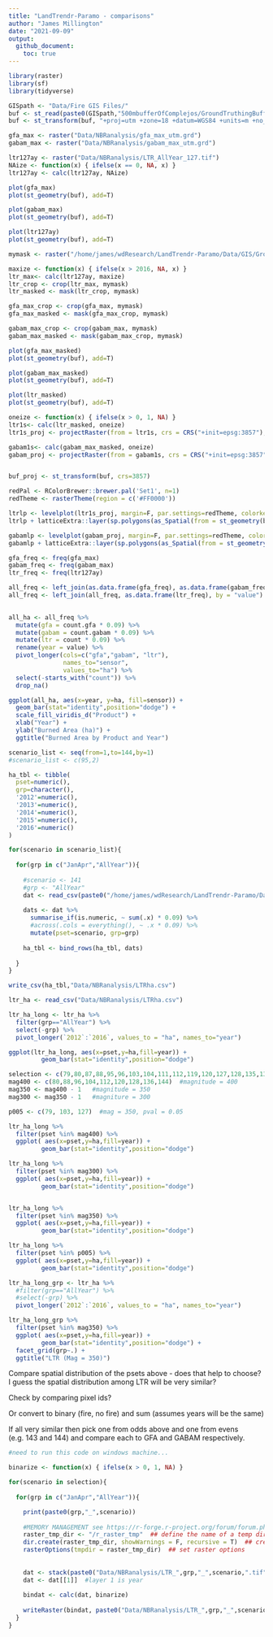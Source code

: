 ```yaml
---
title: "LandTrendr-Paramo - comparisons"
author: "James Millington"
date: "2021-09-09"
output: 
  github_document:
    toc: true
---
```



```r
library(raster)
library(sf)
library(tidyverse)
```

```r

GISpath <- "Data/Fire GIS Files/" 
buf <- st_read(paste0(GISpath,"500mbufferOfComplejos/GroundTruthingBuffer500m.shp"))
buf <- st_transform(buf, "+proj=utm +zone=18 +datum=WGS84 +units=m +no_defs")

gfa_max <- raster("Data/NBRanalysis/gfa_max_utm.grd")
gabam_max <- raster("Data/NBRanalysis/gabam_max_utm.grd")

ltr127ay <- raster("Data/NBRanalysis/LTR_AllYear_127.tif")
NAize <- function(x) { ifelse(x == 0, NA, x) }
ltr127ay <- calc(ltr127ay, NAize)

plot(gfa_max)
plot(st_geometry(buf), add=T)

plot(gabam_max)
plot(st_geometry(buf), add=T)

plot(ltr127ay)
plot(st_geometry(buf), add=T)

```

```r

mymask <- raster("/home/james/wdResearch/LandTrendr-Paramo/Data/GIS/GroundTruthingBuffer500m_mask_trim.tif")

maxize <- function(x) { ifelse(x > 2016, NA, x) }
ltr_max<- calc(ltr127ay, maxize)
ltr_crop <- crop(ltr_max, mymask)
ltr_masked <- mask(ltr_crop, mymask) 

gfa_max_crop <- crop(gfa_max, mymask)
gfa_max_masked <- mask(gfa_max_crop, mymask) 

gabam_max_crop <- crop(gabam_max, mymask)
gabam_max_masked <- mask(gabam_max_crop, mymask) 

plot(gfa_max_masked)
plot(st_geometry(buf), add=T)

plot(gabam_max_masked)
plot(st_geometry(buf), add=T)

plot(ltr_masked)
plot(st_geometry(buf), add=T)

```

```r

oneize <- function(x) { ifelse(x > 0, 1, NA) }
ltr1s<- calc(ltr_masked, oneize)
ltr1s_proj <- projectRaster(from = ltr1s, crs = CRS("+init=epsg:3857"),method='ngb')

gabam1s<- calc(gabam_max_masked, oneize)
gabam_proj <- projectRaster(from = gabam1s, crs = CRS("+init=epsg:3857"),method='ngb')


buf_proj <- st_transform(buf, crs=3857)

redPal <- RColorBrewer::brewer.pal('Set1', n=1)
redTheme <- rasterTheme(region = c('#FF0000'))

ltrlp <- levelplot(ltr1s_proj, margin=F, par.settings=redTheme, colorkey=F)
ltrlp + latticeExtra::layer(sp.polygons(as_Spatial(from = st_geometry(buf_proj)),col="black"))

gabamlp <- levelplot(gabam_proj, margin=F, par.settings=redTheme, colorkey=F)
gabamlp + latticeExtra::layer(sp.polygons(as_Spatial(from = st_geometry(buf_proj)),col="black"))


```


```r
gfa_freq <- freq(gfa_max)
gabam_freq <- freq(gabam_max)
ltr_freq <- freq(ltr127ay)

all_freq <- left_join(as.data.frame(gfa_freq), as.data.frame(gabam_freq), by = "value", suffix=c(".gfa",".gabam"))
all_freq <- left_join(all_freq, as.data.frame(ltr_freq), by = "value")

  
all_ha <- all_freq %>%
  mutate(gfa = count.gfa * 0.09) %>% 
  mutate(gabam = count.gabam * 0.09) %>%
  mutate(ltr = count * 0.09) %>%
  rename(year = value) %>%
  pivot_longer(cols=c("gfa","gabam", "ltr"),
               names_to="sensor",
               values_to="ha") %>%
  select(-starts_with("count")) %>%
  drop_na()

ggplot(all_ha, aes(x=year, y=ha, fill=sensor)) +
  geom_bar(stat="identity",position="dodge") +
  scale_fill_viridis_d("Product") +
  xlab("Year") +
  ylab("Burned Area (ha)") +
  ggtitle("Burned Area by Product and Year")

```


```r

scenario_list <- seq(from=1,to=144,by=1)
#scenario_list <- c(95,2)

ha_tbl <- tibble(
  pset=numeric(),
  grp=character(),
  '2012'=numeric(),
  '2013'=numeric(),
  '2014'=numeric(),
  '2015'=numeric(),
  '2016'=numeric()
)

for(scenario in scenario_list){
  
  for(grp in c("JanApr","AllYear")){
    
    #scenario <- 141
    #grp <- "AllYear"
    dat <- read_csv(paste0("/home/james/wdResearch/LandTrendr-Paramo/Data/GABAM/PixelOverlap_",grp,"_",scenario,"gabam.csv"))
    
    dats <- dat %>%
      summarise_if(is.numeric, ~ sum(.x) * 0.09) %>%
      #across(.cols = everything(), ~ .x * 0.09) %>%
      mutate(pset=scenario, grp=grp)
      
    ha_tbl <- bind_rows(ha_tbl, dats)
    
  }
}

write_csv(ha_tbl,"Data/NBRanalysis/LTRha.csv")

```

```r

ltr_ha <- read_csv("Data/NBRanalysis/LTRha.csv")

ltr_ha_long <- ltr_ha %>%
  filter(grp=="AllYear") %>%
  select(-grp) %>%
  pivot_longer(`2012`:`2016`, values_to = "ha", names_to="year")

ggplot(ltr_ha_long, aes(x=pset,y=ha,fill=year)) +
         geom_bar(stat="identity",position="dodge")

```


``` r

selection <- c(79,80,87,88,95,96,103,104,111,112,119,120,127,128,135,136,143,144) 
mag400 <- c(80,88,96,104,112,120,128,136,144)  #magnitude = 400
mag350 <- mag400 - 1   #magnitude = 350
mag300 <- mag350 - 1   #magniture = 300

p005 <- c(79, 103, 127)  #mag = 350, pval = 0.05

ltr_ha_long %>%
  filter(pset %in% mag400) %>%
  ggplot( aes(x=pset,y=ha,fill=year)) +
         geom_bar(stat="identity",position="dodge")

ltr_ha_long %>%
  filter(pset %in% mag300) %>%
  ggplot( aes(x=pset,y=ha,fill=year)) +
         geom_bar(stat="identity",position="dodge")


ltr_ha_long %>%
  filter(pset %in% mag350) %>%
  ggplot( aes(x=pset,y=ha,fill=year)) +
         geom_bar(stat="identity",position="dodge")

ltr_ha_long %>%
  filter(pset %in% p005) %>%
  ggplot( aes(x=pset,y=ha,fill=year)) +
         geom_bar(stat="identity",position="dodge")

```

```r

ltr_ha_long_grp <- ltr_ha %>%
  #filter(grp=="AllYear") %>%
  #select(-grp) %>%
  pivot_longer(`2012`:`2016`, values_to = "ha", names_to="year")

ltr_ha_long_grp %>%
  filter(pset %in% mag350) %>%
  ggplot( aes(x=pset,y=ha,fill=year)) +
         geom_bar(stat="identity",position="dodge") +
  facet_grid(grp~.) +
  ggtitle("LTR (Mag = 350)")


```

Compare spatial distribution of the psets above - does that help to choose? I guess the spatial distribution among LTR will be very similar?  

Check by comparing pixel ids? 

Or convert to binary (fire, no fire) and sum (assumes years will be the same)

If all very similar then pick one from odds above and one from evens (e.g. 143 and 144) and compare each to GFA and GABAM respectively.

``` r
#need to run this code on windows machine... 

binarize <- function(x) { ifelse(x > 0, 1, NA) }

for(scenario in selection){
  
  for(grp in c("JanApr","AllYear")){

    print(paste0(grp,"_",scenario))
    
    #MEMORY MANAGEMENT see https://r-forge.r-project.org/forum/forum.php?thread_id=30946&forum_id=995&group_id=302
    raster_tmp_dir <- "/r_raster_tmp"  ## define the name of a temp directory where raster tmp files will be stored
    dir.create(raster_tmp_dir, showWarnings = F, recursive = T)  ## create the directory
    rasterOptions(tmpdir = raster_tmp_dir)  ## set raster options
    
    
    dat <- stack(paste0("Data/NBRanalysis/LTR_",grp,"_",scenario,".tif"))
    dat <- dat[[1]]  #layer 1 is year
    
    bindat <- calc(dat, binarize)
    
    writeRaster(bindat, paste0("Data/NBRanalysis/LTR_",grp,"_",scenario,"_binary.tif"))
  }
}


```
